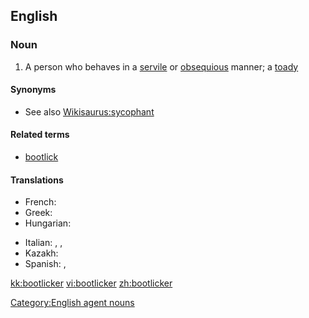 ==English==

===Noun===
{{en-noun}}

# A person who behaves in a [[servile]] or [[obsequious]] manner; a [[toady]]

====Synonyms====
* See also [[Wikisaurus:sycophant]]

====Related terms====
* [[bootlick]]

====Translations====
{{trans-top|bootlick}}
* French: {{t+|fr|lèche-bottes|m|f}}
* Greek: {{t|el|γλύφτης|m|tr=gliftis}}
* Hungarian: {{t-|hu|talpnyaló}}
{{trans-mid}}
* Italian: {{t-|it|ruffiano|m}}, {{t|it|leccapiedi}}, {{t|it|leccapiedi}}
* Kazakh: {{t-|kk|жарбақ|tr=jarbaq|sc=Cyrl|xs=Kazakh}}
* Spanish: {{t+|es|zalamero|m}},  {{t|es|zalamera|f}}
{{trans-bottom}}

[[Category:English agent nouns]]

[[kk:bootlicker]]
[[vi:bootlicker]]
[[zh:bootlicker]]